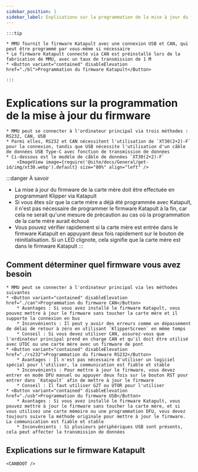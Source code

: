 ```yaml
---
sidebar_position: 1
sidebar_label: Explications sur la programmation de la mise à jour du firmware
---
```





    :::tip

    * MMU fournit le firmware Katapult avec une connexion USB et CAN, qui peut être programmé par vous-même si nécessaire
    * Le firmware Katapult connecté via CAN est préinstallé lors de la fabrication de MMU, avec un taux de transmission de 1 M
    * <Button variant="contained" disableElevation href="./bl">Programmation du firmware Katapult</Button>

    :::

# Explications sur la programmation de la mise à jour du firmware

    * MMU peut se connecter à l'ordinateur principal via trois méthodes : RS232, CAN, USB
    * Parmi elles, RS232 et CAN nécessitent l'utilisation de `XT30(2+2)-F` pour la connexion, tandis que USB nécessite l'utilisation d'un câble de données USB Type-C avec fonction de transmission de données
    * Ci-dessous est le modèle de câble de données `XT30(2+2)-F`
        <ImageView image={require('@site/docs/General/get-id/img/xt30.webp').default} size="80%" align="left" />

:::danger À savoir
* La mise à jour du firmware de la carte mère doit être effectuée en programmant Klipper via Katapult
* Si vous êtes sûr que la carte mère a déjà été programmée avec Katapult, il n'est pas nécessaire de programmer le firmware Katapult à la fin, car cela ne serait qu'une mesure de précaution au cas où la programmation de la carte mère aurait échoué
* Vous pouvez vérifier rapidement si la carte mère est entrée dans le firmware Katapult en appuyant deux fois rapidement sur le bouton de réinitialisation. Si un LED clignote, cela signifie que la carte mère est dans le firmware Katapult
:::

## Comment déterminer quel firmware vous avez besoin

    * MMU peut se connecter à l'ordinateur principal via les méthodes suivantes
    * <Button variant="contained" disableElevation href="./can">Programmation du firmware CAN</Button>
        * Avantages : Si vous avez installé le firmware Katapult, vous pouvez mettre à jour le firmware sans toucher la carte mère et il supporte la connexion en bus
        * Inconvénients : Il peut y avoir des erreurs comme un dépassement de délai de retour à zéro en utilisant `KlipperScreen` en même temps
        * Conseil : Si vous devez utiliser CAN, assurez-vous que l'ordinateur principal prend en charge CAN et qu'il doit être utilisé avec UTOC ou une carte mère avec un firmware de pont
    * <Button variant="contained" disableElevation href="./rs232">Programmation du firmware RS232</Button>
        * Avantages : Il n'est pas nécessaire d'utiliser un logiciel spécial pour l'utiliser, la communication est fiable et stable
        * Inconvénients : Pour mettre à jour le firmware, vous devez entrer en mode DFU manuel ou appuyer deux fois sur le bouton RST pour entrer dans `Katapult` afin de mettre à jour le firmware
        * Conseil : Il faut utiliser G2T ou UTOR pour l'utiliser
    * <Button variant="contained" disableElevation href="./usb">Programmation du firmware USB</Button>
        * Avantages : Si vous avez installé le firmware Katapult, vous pouvez mettre à jour le firmware sans toucher la carte mère, et si vous utilisez une carte mémoire ou une programmation DFU, vous devez toujours suivre la méthode originale pour mettre à jour le firmware. La communication est fiable et stable
        * Inconvénients : Si plusieurs périphériques USB sont présents, cela peut affecter la transmission de données

## Explications sur le firmware Katapult

    <CANBOOT />